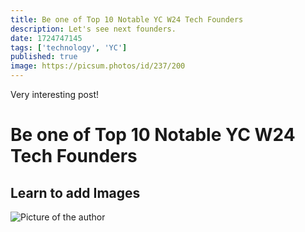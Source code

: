 ```yaml
---
title: Be one of Top 10 Notable YC W24 Tech Founders
description: Let's see next founders.
date: 1724747145
tags: ['technology', 'YC']
published: true
image: https://picsum.photos/id/237/200
---
```


<Callout type='danger'>Very interesting post!</Callout>

# Be one of Top 10 Notable YC W24 Tech Founders

## Learn to add Images

<Image
  src='/gitroll.png'
  width={500}
  height={500}
  alt='Picture of the author'
/>
